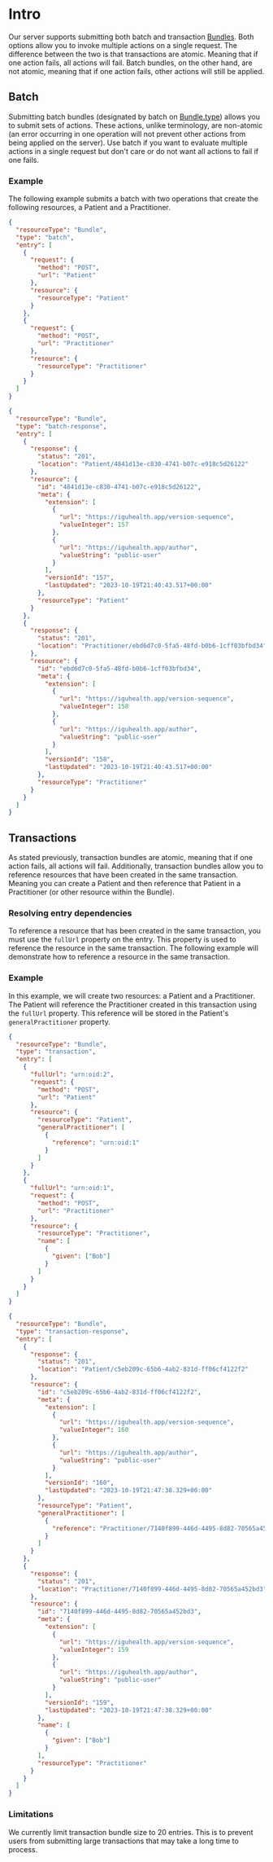 
# Intro

Our server supports submitting both batch and transaction [Bundles](../05-Resources/Bundle.mdx).
Both options allow you to invoke multiple actions on a single request. The difference between the two is that transactions are atomic.
Meaning that if one action fails, all actions will fail.
Batch bundles, on the other hand, are not atomic, meaning that if one action fails, other actions will still be applied.

## Batch

Submitting batch bundles (designated by batch on [Bundle.type](../05-Resources/Bundle.mdx)) allows you to submit sets of actions.
These actions, unlike terminology, are non-atomic (an error occurring in one operation will not prevent other actions from being applied on the server).
Use batch if you want to evaluate multiple actions in a single request but don't care or do not want all actions to fail if one fails.

### Example

The following example submits a batch with two operations that create the following resources, a Patient and a Practitioner.

<Tabs>
  <TabItem value="request" label="Request">

```json
{
  "resourceType": "Bundle",
  "type": "batch",
  "entry": [
    {
      "request": {
        "method": "POST",
        "url": "Patient"
      },
      "resource": {
        "resourceType": "Patient"
      }
    },
    {
      "request": {
        "method": "POST",
        "url": "Practitioner"
      },
      "resource": {
        "resourceType": "Practitioner"
      }
    }
  ]
}
```

  </TabItem>
  <TabItem value="response" label="Response">

```json
{
  "resourceType": "Bundle",
  "type": "batch-response",
  "entry": [
    {
      "response": {
        "status": "201",
        "location": "Patient/4841d13e-c830-4741-b07c-e918c5d26122"
      },
      "resource": {
        "id": "4841d13e-c830-4741-b07c-e918c5d26122",
        "meta": {
          "extension": [
            {
              "url": "https://iguhealth.app/version-sequence",
              "valueInteger": 157
            },
            {
              "url": "https://iguhealth.app/author",
              "valueString": "public-user"
            }
          ],
          "versionId": "157",
          "lastUpdated": "2023-10-19T21:40:43.517+00:00"
        },
        "resourceType": "Patient"
      }
    },
    {
      "response": {
        "status": "201",
        "location": "Practitioner/ebd6d7c0-5fa5-48fd-b0b6-1cff03bfbd34"
      },
      "resource": {
        "id": "ebd6d7c0-5fa5-48fd-b0b6-1cff03bfbd34",
        "meta": {
          "extension": [
            {
              "url": "https://iguhealth.app/version-sequence",
              "valueInteger": 158
            },
            {
              "url": "https://iguhealth.app/author",
              "valueString": "public-user"
            }
          ],
          "versionId": "158",
          "lastUpdated": "2023-10-19T21:40:43.517+00:00"
        },
        "resourceType": "Practitioner"
      }
    }
  ]
}
```

  </TabItem>
</Tabs>

## Transactions

As stated previously, transaction bundles are atomic, meaning that if one action fails, all actions will fail.
Additionally, transaction bundles allow you to reference resources that have been created in the same transaction.
Meaning you can create a Patient and then reference that Patient in a Practitioner (or other resource within the Bundle).

### Resolving entry dependencies

To reference a resource that has been created in the same transaction, you must use the `fullUrl` property on the entry.
This property is used to reference the resource in the same transaction. The following example will demonstrate how to reference a resource in the same transaction.

### Example

In this example, we will create two resources: a Patient and a Practitioner. The Patient will reference the Practitioner created in this transaction using the `fullUrl` property.
This reference will be stored in the Patient's `generalPractitioner` property.

<Tabs>
  <TabItem value="request" label="Request">

```json
{
  "resourceType": "Bundle",
  "type": "transaction",
  "entry": [
    {
      "fullUrl": "urn:oid:2",
      "request": {
        "method": "POST",
        "url": "Patient"
      },
      "resource": {
        "resourceType": "Patient",
        "generalPractitioner": [
          {
            "reference": "urn:oid:1"
          }
        ]
      }
    },
    {
      "fullUrl": "urn:oid:1",
      "request": {
        "method": "POST",
        "url": "Practitioner"
      },
      "resource": {
        "resourceType": "Practitioner",
        "name": [
          {
            "given": ["Bob"]
          }
        ]
      }
    }
  ]
}
```

  </TabItem>
  <TabItem value="response" label="Response">

```json
{
  "resourceType": "Bundle",
  "type": "transaction-response",
  "entry": [
    {
      "response": {
        "status": "201",
        "location": "Patient/c5eb209c-65b6-4ab2-831d-ff06cf4122f2"
      },
      "resource": {
        "id": "c5eb209c-65b6-4ab2-831d-ff06cf4122f2",
        "meta": {
          "extension": [
            {
              "url": "https://iguhealth.app/version-sequence",
              "valueInteger": 160
            },
            {
              "url": "https://iguhealth.app/author",
              "valueString": "public-user"
            }
          ],
          "versionId": "160",
          "lastUpdated": "2023-10-19T21:47:38.329+00:00"
        },
        "resourceType": "Patient",
        "generalPractitioner": [
          {
            "reference": "Practitioner/7140f899-446d-4495-8d82-70565a452bd3"
          }
        ]
      }
    },
    {
      "response": {
        "status": "201",
        "location": "Practitioner/7140f899-446d-4495-8d82-70565a452bd3"
      },
      "resource": {
        "id": "7140f899-446d-4495-8d82-70565a452bd3",
        "meta": {
          "extension": [
            {
              "url": "https://iguhealth.app/version-sequence",
              "valueInteger": 159
            },
            {
              "url": "https://iguhealth.app/author",
              "valueString": "public-user"
            }
          ],
          "versionId": "159",
          "lastUpdated": "2023-10-19T21:47:38.329+00:00"
        },
        "name": [
          {
            "given": ["Bob"]
          }
        ],
        "resourceType": "Practitioner"
      }
    }
  ]
}
```

  </TabItem>
</Tabs>

### Limitations

We currently limit transaction bundle size to 20 entries. This is to prevent users from submitting large transactions that may take a long time to process.
